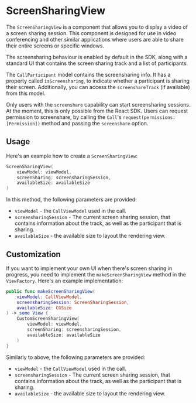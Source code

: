 # ScreenSharingView

The `ScreenSharingView` is a component that allows you to display a video of a screen sharing session. This component is designed for use in video conferencing and other similar applications where users are able to share their entire screens or specific windows.

The screensharing behaviour is enabled by default in the SDK, along with a standard UI that contains the screen sharing track and a list of participants.

The `CallParticipant` model contains the screensharing info. It has a property called `isScreensharing`, to indicate whether a participant is sharing their screen. Additionally, you can access the `screenshareTrack` (if available) from this model.

Only users with the `screenshare` capability can start screensharing sessions. At the moment, this is only possible from the React SDK. Users can request permission to screenshare, by calling the `Call`'s `request(permissions: [Permission])` method and passing the `screenshare` option.

## Usage

Here's an example how to create a `ScreenSharingView`:

```swift
ScreenSharingView(
    viewModel: viewModel,
    screenSharing: screensharingSession,
    availableSize: availableSize
)
```

In this method, the following parameters are provided:

- `viewModel` - the `CallViewModel` used in the call.
- `screensharingSession` - The current screen sharing session, that contains information about the track, as well as the participant that is sharing.
- `availableSize` - the available size to layout the rendering view.

## Customization

If you want to implement your own UI when there's screen sharing in progress, you need to implement the `makeScreenSharingView` method in the `ViewFactory`. Here's an example implementation:

```swift
public func makeScreenSharingView(
    viewModel: CallViewModel,
    screensharingSession: ScreenSharingSession,
    availableSize: CGSize
) -> some View {
    CustomScreenSharingView(
        viewModel: viewModel,
        screenSharing: screensharingSession,
        availableSize: availableSize
    )
}
```

Similarly to above, the following parameters are provided:

- `viewModel` - the `CallViewModel` used in the call.
- `screensharingSession` - The current screen sharing session, that contains information about the track, as well as the participant that is sharing.
- `availableSize` - the available size to layout the rendering view.